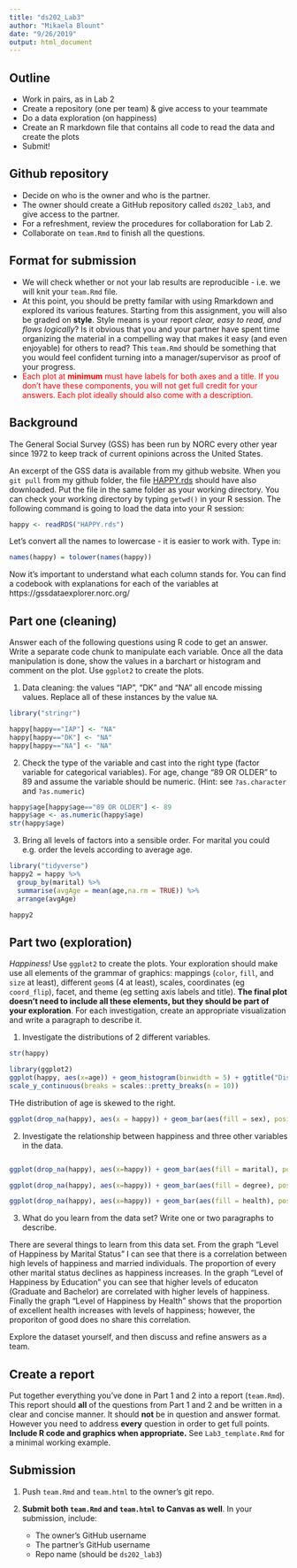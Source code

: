 ```yaml
---
title: "ds202_Lab3"
author: "Mikaela Blount"
date: "9/26/2019"
output: html_document
---
```


## Outline

- Work in pairs, as in Lab 2
- Create a repository (one per team) & give access to your teammate
- Do a data exploration (on happiness)
- Create an R markdown file that contains all code to read the data and create the plots
- Submit!


## Github repository

- Decide on who is the owner and who is the partner. 
- The owner should create a GitHub repository called `ds202_lab3`, and give access to the partner.
- For a refreshment, review the procedures for collaboration for Lab 2. 
- Collaborate on `team.Rmd` to finish all the questions. 

## Format for submission

- We will check whether or not your lab results are reproducible - i.e. we will knit your `team.Rmd` file. 
- At this point, you should be pretty familar with using Rmarkdown and explored its various features. Starting from this assignment, you will also be graded on **style**. Style means is your report *clear, easy to read, and flows logically*? Is it obvious that you and your partner have spent time organizing the material in a compelling way that makes it easy (and even enjoyable) for others to read? This `team.Rmd` should be something that you would feel confident turning into a manager/supervisor as proof of your progress. 
-  <span style="color:red">Each plot at **minimum** must have labels for both axes and a title. If you don't have these components, you will not get full credit for your answers. Each plot ideally should also come with a description. </span> 

## Background

The General Social Survey (GSS) has been run by NORC every other year since 1972 to keep track of current opinions across the United States. 

An excerpt of the GSS data is available from my github website. 
When you `git pull` from my github folder, the file [HAPPY.rds](HAPPY.rds) should have also downloaded. Put the file in the same folder as your working directory. You can check your working directory by typing `getwd()` in your R session. The following command is going to load the data into your R session:

```r
happy <- readRDS("HAPPY.rds")
```

Let's convert all the names to lowercase - it is easier to work with. Type in: 

```r
names(happy) = tolower(names(happy))
```

Now it's important to understand what each column stands for. You can find a codebook with explanations for each of the variables at https://gssdataexplorer.norc.org/

## Part one (cleaning)

Answer each of the following questions using R code to get an answer. 
Write a separate code chunk to manipulate each variable. Once all the data manipulation is done, show the values in a barchart or histogram and comment on the plot. Use `ggplot2` to create the plots.

1. Data cleaning: the values "IAP", "DK" and "NA" all encode missing values. Replace all of these instances by the value `NA`. 
```r
library("stringr")

happy[happy=="IAP"] <- "NA"
happy[happy=="DK"] <- "NA"
happy[happy=="NA"] <- "NA"


```

2. Check the type of the variable and cast into the right type (factor variable for categorical variables). For age, change "89 OR OLDER" to 89 and assume the variable should be numeric. (Hint: see `?as.character` and `?as.numeric`)
```r
happy$age[happy$age=="89 OR OLDER"] <- 89
happy$age <- as.numeric(happy$age)
str(happy$age)
```

3. Bring all levels of factors into a sensible order. For marital you could e.g. order the levels according to average age. 
```r
library("tidyverse")
happy2 = happy %>%
  group_by(marital) %>% 
  summarise(avgAge = mean(age,na.rm = TRUE)) %>%
  arrange(avgAge)

happy2

```


## Part two (exploration)

*Happiness!*
Use `ggplot2` to create the plots. Your exploration should make use all elements of the grammar of graphics: mappings (`color`, `fill`, and `size` at least), different `geom`s (4 at least), scales, coordinates (eg `coord_flip`), facet, and theme (eg setting axis labels and title). **The final plot doesn't need to include all these elements, but they should be part of your exploration**. For each investigation, create an appropriate visualization and write a paragraph to describe it.

1. Investigate the distributions of 2 different variables.

```r
str(happy)
```


```r
library(ggplot2)
ggplot(happy, aes(x=age)) + geom_histogram(binwidth = 5) + ggtitle("Distribution of Age") + xlab("Age")+ ylab("Count") + scale_x_continuous(breaks = scales::pretty_breaks(n = 10)) +
scale_y_continuous(breaks = scales::pretty_breaks(n = 10))
```
THe distribution of age is skewed to the right.

```r
ggplot(drop_na(happy), aes(x = happy)) + geom_bar(aes(fill = sex), position = "dodge") + ggtitle("Level of Happiness by Sex") + xlab("Happiness") + ylab("Count")
```

2. Investigate the relationship between happiness and three other variables in the data.

```r
```


```r
ggplot(drop_na(happy), aes(x=happy)) + geom_bar(aes(fill = marital), position = 'fill') + ggtitle("Level of Happiness by Marital Status") + xlab("Happiness") + ylab("Proportion")
```

```r
ggplot(drop_na(happy), aes(x=happy)) + geom_bar(aes(fill = degree), position = 'fill') + ggtitle("Level of Happiness by Education") + xlab("Happiness") + ylab("Proportion")
```


```r
ggplot(drop_na(happy), aes(x=happy)) + geom_bar(aes(fill = health), position = 'fill',) + ggtitle("Level of Happiness by Health") + xlab("Happiness") + ylab("Proportion")
```


3. What do you learn from the data set? Write one or two paragraphs to describe.

There are several things to learn from this data set. From the graph "Level of Happiness by Marital Status" I can see that there is a correlation between high levels of happiness and married individuals. The proportion of every other marital status declines as happiness increases. In the graph "Level of Happiness by Education" you can see that higher levels of educaton (Graduate and Bachelor) are correlated with higher levels of happiness. Finally the graph "Level of Happiness by Health" shows that the proportion of excellent health increases with levels of happiness; however, the proporiton of good does no share this  correlation.

Explore the dataset yourself, and then discuss and refine answers as a team.

## Create a report

Put together everything you've done in Part 1 and 2 into a report (`team.Rmd`). This report should **all** of the questions from Part 1 and 2 and be written in a clear and concise manner. It should **not** be in question and answer format. However you need to address **every** question in order to get full points. **Include R code and graphics when appropriate.** See `Lab3_template.Rmd` for a minimal working example.   

## Submission

1. Push `team.Rmd` and `team.html` to the owner's git repo.

2. **Submit both `team.Rmd` and `team.html` to Canvas as well**. In your submission, include: 
    - The owner's GitHub username 
    - The partner's GitHub username 
    - Repo name (should be `ds202_lab3`)